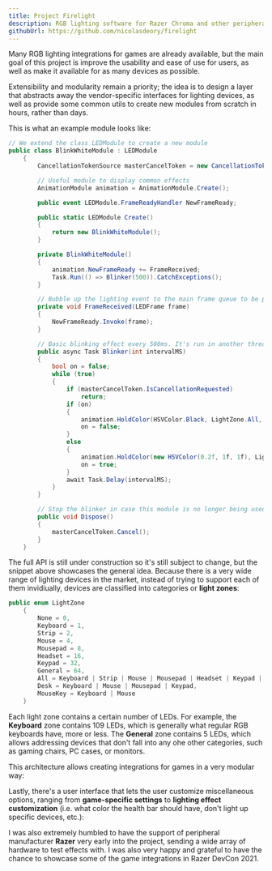 ```yaml
---
title: Project Firelight
description: RGB lighting software for Razer Chroma and other peripherals.
githubUrl: https://github.com/nicolasdeory/firelight
---
```

<BlogVideo id="2LdjV5tlQ6s" />

Many RGB lighting integrations for games are already available, but the main goal of this project is improve the
usability and ease of use for users, as well as make it available for as many devices as possible.

Extensibility and modularity remain a priority; the idea is to design a layer that abstracts away the vendor-specific
interfaces for lighting devices, as well as provide some common utils to create new modules from scratch in hours, rather than days.

This is what an example module looks like:
```csharp
// We extend the class LEDModule to create a new module
public class BlinkWhiteModule : LEDModule
    {
        CancellationTokenSource masterCancelToken = new CancellationTokenSource();

        // Useful module to display common effects
        AnimationModule animation = AnimationModule.Create();

        public event LEDModule.FrameReadyHandler NewFrameReady;

        public static LEDModule Create()
        {
            return new BlinkWhiteModule();
        }

        private BlinkWhiteModule()
        {
            animation.NewFrameReady += FrameReceived;
            Task.Run(() => Blinker(500)).CatchExceptions();
        }

        // Bubble up the lighting event to the main frame queue to be processed by FirelightCore
        private void FrameReceived(LEDFrame frame)
        {
            NewFrameReady.Invoke(frame);
        }

        // Basic blinking effect every 500ms. It's run in another thread.
        public async Task Blinker(int intervalMS)
        {
            bool on = false;
            while (true)
            {
                if (masterCancelToken.IsCancellationRequested)
                    return;
                if (on)
                {
                    animation.HoldColor(HSVColor.Black, LightZone.All, 0.5f, true);
                    on = false;
                }
                else
                {
                    animation.HoldColor(new HSVColor(0.2f, 1f, 1f), LightZone.All, 0.5f, true);
                    on = true;
                }
                await Task.Delay(intervalMS);
            }
        }

        // Stop the blinker in case this module is no longer being used by the user
        public void Dispose()
        {
            masterCancelToken.Cancel();
        }
    }
```

The full API is still under construction so it's still subject to change, but the snippet above showcases the general idea.
Because there is a very wide range of lighting devices in the market, instead of trying to support each of them invidiually,
devices are classified into categories or **light zones**:

```csharp
public enum LightZone
    {
        None = 0,
        Keyboard = 1, 
        Strip = 2, 
        Mouse = 4, 
        Mousepad = 8, 
        Headset = 16, 
        Keypad = 32, 
        General = 64,
        All = Keyboard | Strip | Mouse | Mousepad | Headset | Keypad | General,
        Desk = Keyboard | Mouse | Mousepad | Keypad,
        MouseKey = Keyboard | Mouse
    }
```

Each light zone contains a certain number of LEDs. For example, the **Keyboard** zone contains 109 LEDs, which
is generally what regular RGB keyboards have, more or less. The **General** zone contains 5 LEDs, which allows
addressing devices that don't fall into any ohe other categories, such as gaming chairs, PC cases, or monitors.

This architecture allows creating integrations for games in a very modular way:

<BlogVideo id="ttoyAkmRKXA" />

Lastly, there's a user interface that lets the user customize miscellaneous options, ranging from **game-specific settings**
to **lighting effect customization** (i.e. what color the health bar should have, don't light up specific devices, etc.):

<BlogVideo id="vAcOvXGdcn0" />

I was also extremely humbled to have the support of peripheral manufacturer **Razer** very early into the project, 
sending a wide array of hardware to test effects with.
I was also very happy and grateful to have the chance to showcase some of the game integrations in Razer DevCon 2021.

<BlogVideo id="iBdk-T72JoM?start=2671" />
